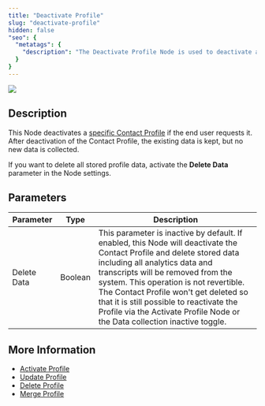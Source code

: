 ```yaml
---
title: "Deactivate Profile"
slug: "deactivate-profile"
hidden: false
"seo": {
  "metatags": {
    "description": "The Deactivate Profile Node is used to deactivate a specific Contact Profile if the end user requests it."
  }
}
---
```



<Frame>
  <img class="image-center" src="/_assets/ai/develop/node-reference/analytics/deactivate-profile.png" style={{ width: 'auto' }} />
</Frame>

## Description

This Node deactivates a [specific Contact Profile](/ai/agents/analyze/contact-profiles#working-with-contact-profiles) if the end user requests it.
After deactivation of the Contact Profile, the existing data is kept, but no new data is collected.

If you want to delete all stored profile data, activate the **Delete Data** parameter in the Node settings.

## Parameters

| Parameter   | Type    | Description                                                                                                                                                                                                                                                                                                                                                                                                |
|-------------|---------|------------------------------------------------------------------------------------------------------------------------------------------------------------------------------------------------------------------------------------------------------------------------------------------------------------------------------------------------------------------------------------------------------------|
| Delete Data | Boolean | This parameter is inactive by default. If enabled, this Node will deactivate the Contact Profile and delete stored data including all analytics data and transcripts will be removed from the system. This operation is not revertible. The Contact Profile won't get deleted so that it is still possible to reactivate the Profile via the Activate Profile Node or the Data collection inactive toggle. |

<AiNodeReferenceAnalyticsProfileNodeUseCase/>

## More Information

- [Activate Profile](/ai/agents/develop/node-reference/analytics/activate-profile)
- [Update Profile](/ai/agents/develop/node-reference/analytics/update-profile)
- [Delete Profile](/ai/agents/develop/node-reference/analytics/delete-profile)
- [Merge Profile](/ai/agents/develop/node-reference/analytics/merge-profile)